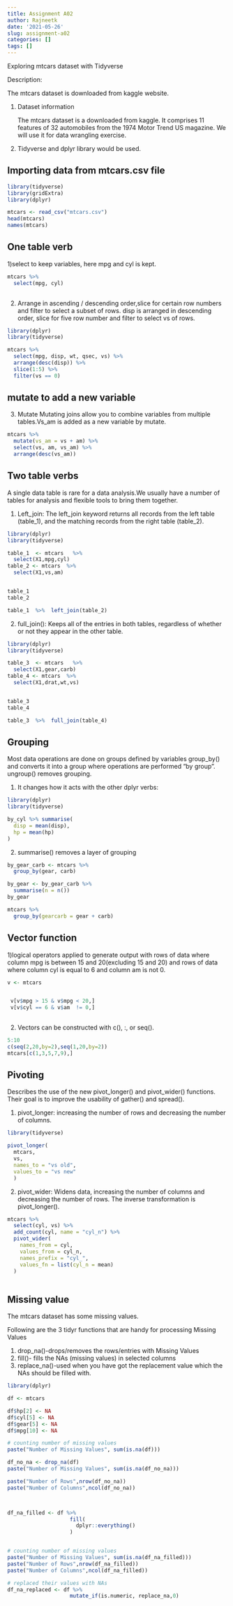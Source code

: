 ```yaml
---
title: Assignment A02
author: Rajneetk
date: '2021-05-26'
slug: assignment-a02
categories: []
tags: []
---
```



Exploring mtcars dataset with Tidyverse


Description:

The mtcars dataset is downloaded from kaggle website.


1) Dataset information

    The mtcars dataset is a downloaded from kaggle. It comprises 11 features of 32 automobiles from the 1974 Motor       Trend US magazine. We will use it for data wrangling exercise.


2) Tidyverse and dplyr library would be used.



## Importing data from mtcars.csv file


```r

library(tidyverse)
library(gridExtra)
library(dplyr)

mtcars <- read_csv("mtcars.csv")
head(mtcars)
names(mtcars)

```



## One table verb

1)select to keep variables, here mpg and cyl is kept.

```r
mtcars %>%
  select(mpg, cyl)
  
```


2) Arrange in ascending / descending order,slice for certain row numbers and filter to select a subset of rows.
   disp is arranged in descending order, slice for five row number and filter to select vs of rows.

```r
library(dplyr)
library(tidyverse)

mtcars %>%
  select(mpg, disp, wt, qsec, vs) %>%
  arrange(desc(disp)) %>%
  slice(1:5) %>%
  filter(vs == 0) 
```

## mutate to add a new variable

3) Mutate
   Mutating joins allow you to combine variables from multiple tables.Vs_am is added as a new variable by mutate.

```r
mtcars %>%
  mutate(vs_am = vs + am) %>%
  select(vs, am, vs_am) %>%
  arrange(desc(vs_am))
```


## Two table verbs

A single data table is rare for a data analysis.We usually have a number of tables for analysis and flexible tools to bring them together.

1) Left_join: 
   The left_join keyword returns all records from the left table (table_1), and the matching records from the right     table (table_2).

```r
library(dplyr)
library(tidyverse)

table_1  <- mtcars   %>%
  select(X1,mpg,cyl)
table_2 <- mtcars  %>%
  select(X1,vs,am)


table_1
table_2

table_1  %>%  left_join(table_2)
```


2) full_join():
   Keeps all of the entries in both tables, regardless of whether or not they appear in the other table.
   
```r

library(dplyr)
library(tidyverse)

table_3  <- mtcars   %>%
  select(X1,gear,carb)
table_4 <- mtcars  %>%
  select(X1,drat,wt,vs)


table_3
table_4

table_3  %>%  full_join(table_4)

```
   


## Grouping 

Most data operations are done on groups defined by variables group_by() and converts it into a group where operations are performed "by group". ungroup() removes grouping.

 1) It changes how it acts with the other dplyr verbs:
 
```r
library(dplyr)
library(tidyverse)

by_cyl %>% summarise(
  disp = mean(disp),
  hp = mean(hp)
)
```


 2) summarise() removes a layer of grouping
 
```r

by_gear_carb <- mtcars %>% 
  group_by(gear, carb)

by_gear <- by_gear_carb %>% 
  summarise(n = n())
by_gear

mtcars %>% 
  group_by(gearcarb = gear + carb)

```
 
## Vector function
   1)logical operators applied to generate output with rows of data where column mpg is between 15 and 20(excluding       15 and 20) and rows of data where column cyl is equal to 6 and column am is not 0.
 
```r
v <- mtcars


 v[v$mpg > 15 & v$mpg < 20,]
 v[v$cyl == 6 & v$am  != 0,]
 
```
 
  2) Vectors can be constructed with c(), :, or seq().

```r
5:10
c(seq(2,20,by=2),seq(1,20,by=2))
mtcars[c(1,3,5,7,9),]
```
 
## Pivoting

Describes the use of the new pivot_longer() and pivot_wider() functions. Their goal is to improve the usability of gather() and spread().

1) pivot_longer:
   increasing the number of rows and decreasing the number of columns.
   
```r

library(tidyverse)

pivot_longer(
  mtcars,
  vs, 
  names_to = "vs old", 
  values_to = "vs new"
  )

```

2) pivot_wider:
   Widens data, increasing the number of columns and decreasing the number of rows. The inverse transformation is       pivot_longer().

```r

mtcars %>%
  select(cyl, vs) %>%
  add_count(cyl, name = "cyl_n") %>%
  pivot_wider(
    names_from = cyl,
    values_from = cyl_n,
    names_prefix = "cyl_",
    values_fn = list(cyl_n = mean)
  )
    
```

## Missing value

The mtcars dataset has some missing values.

  Following are the 3 tidyr functions that are handy for processing Missing Values

  1) drop_na()-drops/removes the rows/entries with Missing Values
  2) fill()- fills the NAs (missing values) in selected columns 
  3) replace_na()-used when you have got the replacement value which the NAs should be filled with.
  
```r

library(dplyr)

df <- mtcars

df$hp[2] <- NA
df$cyl[5] <- NA
df$gear[5] <- NA
df$mpg[10] <- NA

# counting number of missing values
paste("Number of Missing Values", sum(is.na(df)))

df_no_na <- drop_na(df)
paste("Number of Missing Values", sum(is.na(df_no_na)))

paste("Number of Rows",nrow(df_no_na))
paste("Number of Columns",ncol(df_no_na))



df_na_filled <- df %>% 
                    fill(
                      dplyr::everything()
                    )


# counting number of missing values
paste("Number of Missing Values", sum(is.na(df_na_filled)))
paste("Number of Rows",nrow(df_na_filled))
paste("Number of Columns",ncol(df_na_filled))

# replaced their values with NAs
df_na_replaced <- df %>% 
                    mutate_if(is.numeric, replace_na,0)

```

